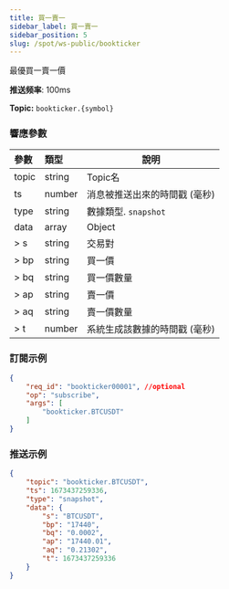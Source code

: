 ```yaml
---
title: 買一賣一
sidebar_label: 買一賣一
sidebar_position: 5
slug: /spot/ws-public/bookticker
---
```


<p>最優買一賣一價</p>
<p><b>推送频率</b>: 100ms</p>

**Topic:** `bookticker.{symbol}`

### 響應參數
| 參數 | 類型 | 說明|
|:----- |:-----|----- |
|topic |string |Topic名 |
|ts |number |消息被推送出來的時間戳 (毫秒) |
|type |string |數據類型. `snapshot`|
|data |array |Object |
|> s | string | 交易對 |
|> bp | string | 買一價 |
|> bq | string | 買一價數量 |
|> ap | string | 賣一價|
|> aq | string | 賣一價數量 |
|> t | number |系統生成該數據的時間戳 (毫秒) |

### 訂閱示例

```json
{
    "req_id": "bookticker00001", //optional
    "op": "subscribe",
    "args": [
        "bookticker.BTCUSDT"
    ]
}
```

### 推送示例

```json
{
    "topic": "bookticker.BTCUSDT",
    "ts": 1673437259336,
    "type": "snapshot",
    "data": {
        "s": "BTCUSDT",
        "bp": "17440",
        "bq": "0.0002",
        "ap": "17440.01",
        "aq": "0.21302",
        "t": 1673437259336
    }
}
```
